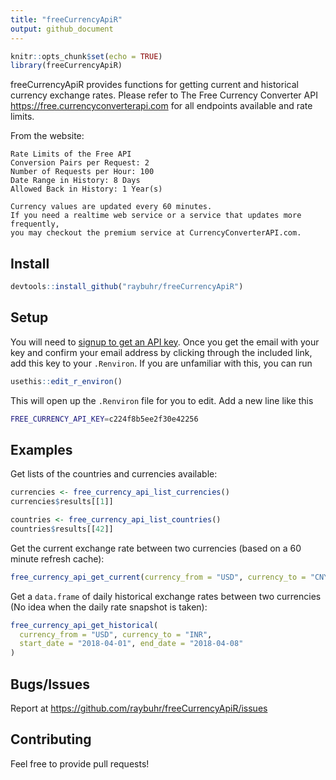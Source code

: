 ```yaml
---
title: "freeCurrencyApiR"
output: github_document
---
```


```r
knitr::opts_chunk$set(echo = TRUE)
library(freeCurrencyApiR)
```

freeCurrencyApiR provides functions for getting current and historical currency exchange rates.
Please refer to The Free Currency Converter API <https://free.currencyconverterapi.com> for
all endpoints available and rate limits. 

From the website:

```
Rate Limits of the Free API
Conversion Pairs per Request: 2
Number of Requests per Hour: 100
Date Range in History: 8 Days
Allowed Back in History: 1 Year(s)

Currency values are updated every 60 minutes. 
If you need a realtime web service or a service that updates more frequently, 
you may checkout the premium service at CurrencyConverterAPI.com.
```

## Install

```r
devtools::install_github("raybuhr/freeCurrencyApiR")
```

## Setup

You will need to [signup to get an API key](https://free.currencyconverterapi.com/free-api-key). Once you get the email with your key and confirm your email address by clicking through the included link, add this key to your `.Renviron`. If you are unfamiliar with this, you can run 

```r
usethis::edit_r_environ()
```

This will open up the `.Renviron` file for you to edit. Add a new line like this

```sh
FREE_CURRENCY_API_KEY=c224f8b5ee2f30e42256
```

## Examples

Get lists of the countries and currencies available:

```r
currencies <- free_currency_api_list_currencies()
currencies$results[[1]]
```

```r
countries <- free_currency_api_list_countries()
countries$results[[42]]
```

Get the current exchange rate between two currencies (based on a 60 minute refresh cache):

```r
free_currency_api_get_current(currency_from = "USD", currency_to = "CNY", compact = "ultra")
```

Get a `data.frame` of daily historical exchange rates between two currencies (No idea when the daily rate snapshot is taken):

```r
free_currency_api_get_historical(
  currency_from = "USD", currency_to = "INR", 
  start_date = "2018-04-01", end_date = "2018-04-08"
)
```

## Bugs/Issues

Report at [https://github.com/raybuhr/freeCurrencyApiR/issues](https://github.com/raybuhr/freeCurrencyApiR/issues)

## Contributing

Feel free to provide pull requests!
